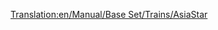 [[Translation:en/Manual/Base Set/Trains/AsiaStar]]
{{en/Manual/Base Set/Trains/Trains|Cost=£50,390 ($100,780)
|Speed=265 kph (165 mph)
|Weight=94 t
|Power=8,000 hp (5,966 kW)
|Annual=£3,514 ($7,028)
|Designed=1992
|Lifespan=25 years
|Capacity=N/A
|Description=This is the fastest conventional locomotive in the game. It is a dual-headed train.
|Real-life=This train is the Transport Tycoon equivalent of the Eurostar train which serves the channel tunnel.
}}